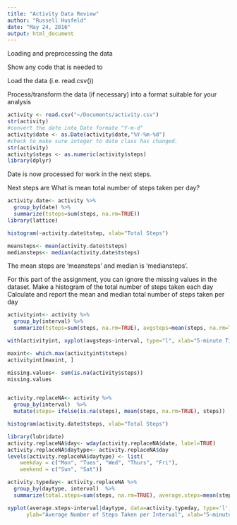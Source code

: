 ```yaml
---
title: "Activity Data Review"
author: "Russell Husfeld"
date: "May 24, 2016"
output: html_document
---
```


Loading and preprocessing the data

Show any code that is needed to

Load the data (i.e. read.csv())

Process/transform the data (if necessary) into a format suitable for your analysis


```r
activity <- read.csv("~/Documents/activity.csv")
str(activity)
#convert the date into Date formate "Y-m-d"
activity$date <- as.Date(activity$date,"%Y-%m-%d")
#check to make sure integer to date class has changed. 
str(activity)
activity$steps <- as.numeric(activity$steps)
library(dplyr)

```
Date is now processed for work in the next steps. 

Next steps are 
What is mean total number of steps taken per day?
```r
activity.date<- activity %>%
  group_by(date) %>%
  summarize(tsteps=sum(steps, na.rm=TRUE))
library(lattice)

histogram(~activity.date$tstep, xlab="Total Steps")

meansteps<- mean(activity.date$tsteps)
mediansteps<- median(activity.date$tsteps)

```

The mean steps are 'meansteps' and median is 'mediansteps'. 


For this part of the assignment, you can ignore the missing values in the dataset.
Make a histogram of the total number of steps taken each day
Calculate and report the mean and median total number of steps taken per day
```r
activityint<- activity %>%
  group_by(interval) %>%
  summarize(tsteps=sum(steps, na.rm=TRUE), avgsteps=mean(steps, na.rm=TRUE)) 

with(activityint, xyplot(avgsteps~interval, type="l", xlab="5-minute Time Interval", ylab="Average Number of Steps Taken per Interval"))

maxint<- which.max(activityint$tsteps)
activityint[maxint, ]

missing.values<- sum(is.na(activity$steps))
missing.values


activity.replaceNA<- activity %>%
  group_by(interval)  %>%
  mutate(steps= ifelse(is.na(steps), mean(steps, na.rm=TRUE), steps))

histogram(activity.date$tsteps, xlab="Total Steps")

```





```r
library(lubridate)
activity.replaceNA$day<- wday(activity.replaceNA$date, label=TRUE)
activity.replaceNA$daytype<- activity.replaceNA$day
levels(activity.replaceNA$daytype) <- list(
    weekday = c("Mon", "Tues", "Wed", "Thurs", "Fri"),
    weekend = c("Sun", "Sat"))

activity.typeday<- activity.replaceNA %>%
  group_by(daytype, interval)  %>% 
  summarize(total.steps=sum(steps, na.rm=TRUE), average.steps=mean(steps, na.rm=TRUE))

xyplot(average.steps~interval|daytype, data=activity.typeday, type='l', layout=(c(1,2)),
      ylab="Average Number of Steps Taken per Interval", xlab="5-minute Time Interval")  


```